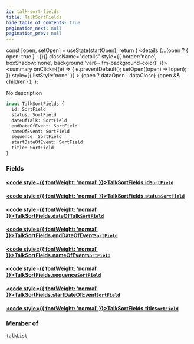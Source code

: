 ```yaml
---
id: talk-sort-fields
title: TalkSortFields
hide_table_of_contents: true
pagination_next: null
pagination_prev: null
---
```







  const [open, setOpen] = useState(startOpen);
  return (
    <details {...(open ? { open: true } : {})} className="details" style={{ border:'none', boxShadow:'none', background:'var(--ifm-background-color)' }}>
      <summary
        onClick={(e) => {
          e.preventDefault();
          setOpen((open) => !open);
        }}
        style={{ listStyle:'none' }}
      >
      {open ? dataOpen : dataClose}
      </summary>
      {open && children}
    </details>
  );
};




No description


```graphql
input TalkSortFields {
  id: SortField
  status: SortField
  dateOfTalk: SortField
  endDateOfEvent: SortField
  nameOfEvent: SortField
  sequence: SortField
  startDateOfEvent: SortField
  title: SortField
}
```




### Fields

#### [<code style={{ fontWeight: 'normal' }}>TalkSortFields.<b>id</b></code>](#)<Bullet />[`SortField`](/cris/inputs/sort-field) <Badge class="secondary" text="input"/>
> 
> 

#### [<code style={{ fontWeight: 'normal' }}>TalkSortFields.<b>status</b></code>](#)<Bullet />[`SortField`](/cris/inputs/sort-field) <Badge class="secondary" text="input"/>
> 
> 

#### [<code style={{ fontWeight: 'normal' }}>TalkSortFields.<b>dateOfTalk</b></code>](#)<Bullet />[`SortField`](/cris/inputs/sort-field) <Badge class="secondary" text="input"/>
> 
> 

#### [<code style={{ fontWeight: 'normal' }}>TalkSortFields.<b>endDateOfEvent</b></code>](#)<Bullet />[`SortField`](/cris/inputs/sort-field) <Badge class="secondary" text="input"/>
> 
> 

#### [<code style={{ fontWeight: 'normal' }}>TalkSortFields.<b>nameOfEvent</b></code>](#)<Bullet />[`SortField`](/cris/inputs/sort-field) <Badge class="secondary" text="input"/>
> 
> 

#### [<code style={{ fontWeight: 'normal' }}>TalkSortFields.<b>sequence</b></code>](#)<Bullet />[`SortField`](/cris/inputs/sort-field) <Badge class="secondary" text="input"/>
> 
> 

#### [<code style={{ fontWeight: 'normal' }}>TalkSortFields.<b>startDateOfEvent</b></code>](#)<Bullet />[`SortField`](/cris/inputs/sort-field) <Badge class="secondary" text="input"/>
> 
> 

#### [<code style={{ fontWeight: 'normal' }}>TalkSortFields.<b>title</b></code>](#)<Bullet />[`SortField`](/cris/inputs/sort-field) <Badge class="secondary" text="input"/>
> 
> 



### Member of

[`talkList`](/cris/queries/talk-list)  <Badge class="secondary" text="query"/>

